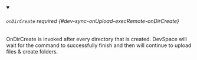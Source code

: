 


<details className="config-field" data-expandable="true" open>
<summary>

###### `onDirCreate` <span className="config-field-required" data-required="false">required</span> <span className="config-field-type"></span> <span className="config-field-default"></span> <span className="config-field-enum"></span> {#dev-sync-onUpload-execRemote-onDirCreate}

OnDirCreate is invoked after every directory that is created. DevSpace will wait for the command to successfully finish and then will continue to upload files & create folders.

</summary>

<PartialOnDirCreatereference />


</details>
